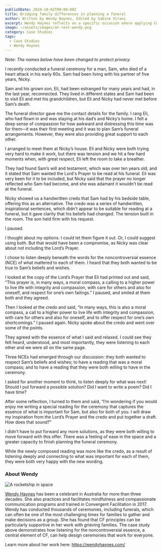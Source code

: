 ```yaml
---
publishDate: 2024-10-02T00:00:00Z
title: Bridging family differences in planning a funeral
author: Written by Wendy Haynes, Edited by Sabine Virani
excerpt: Wendy Haynes reflects on a specific occasion where applying Convergent Faciltation principles has supported her work with grieving families. 
image: ~/assets/images/at-rest-wendy.png
category: Case Studies
tags:
  - Case Studies
  - Wendy Haynes
---
```



*Note: The names below have been changed to protect privacy.*

I recently conducted a funeral ceremony for a man, Sam, who died of a heart attack in his early 60s. Sam had been living with his partner of five years, Nicky. 

Sam and his grown son, Eli, had been estranged for many years and had, in the last year, reconnected. They lived in different states and Sam had been to visit Eli and met his grandchildren, but Eli and Nicky had never met before Sam’s death.

The funeral director gave me the contact details for the family. I rang Eli, who had flown in and was staying at his dad’s and Nicky’s home. I felt a deep sense of compassion for how awkward and distressing this time was for them—it was their first meeting and it was to plan Sam’s funeral arrangements. However, they were also providing great support to each other.

I arranged to meet them at Nicky’s house. Eli and Nicky were both trying very hard to make it work, but there was tension and we hit a few hard moments when, with great respect, Eli left the room to take a breather. 

They had found Sam’s will and testament, which was over ten years old, and it stated that Sam wanted the Lord's Prayer to be read at his funeral. Eli was very keen for it to be included, but Nicky said that the prayer no longer reflected who Sam had become, and she was adamant it wouldn’t be read at the funeral.

Nicky showed us a handwritten credo that Sam had by his bedside table, offering this as an alternative. The credo was a series of handwritten, inspirational sentences, which didn’t appear to be suitable for reading at a funeral, but it gave clarity that his beliefs had changed. The tension built in the room. The son held firm with his request. 

I paused.

I thought about my options. I could let them figure it out. Or, I could suggest using both. But that would have been a compromise, as Nicky was clear about not including the Lord’s Prayer. 

I chose to listen deeply beneath the words for the noncontroversial essence (NCE) of what mattered to each of them. I heard that they both wanted to be true to Sam’s beliefs and wishes. 

I looked at the copy of the Lord’s Prayer that Eli had printed out and said, “This prayer is, in many ways, a moral compass, a calling to a higher power to live life with integrity and compassion, with care for others and also for oneself, and respect for one’s own failings.” I paused, and smiled at them both and they agreed.

Then I looked at the credo and said, “In many ways, this is also a moral compass, a call to a higher power to live life with integrity and compassion, with care for others and also for oneself, and to offer respect for one’s own shortcomings.” I paused again. Nicky spoke about the credo and went over some of the points. 

They agreed with the essence of what I said and relaxed. I could see they felt heard, understood, and most importantly, they were listening to each other and we were all on the same page.

Three NCEs had emerged through our discussion: they both wanted to respect Sam’s beliefs and wishes; to have a reading that was a moral compass; and to have a reading that they were both willing to have in the ceremony.

I asked for another moment to think, to listen deeply for what was next\! Should I put forward a possible solution? Did I want to write a poem? Did I have time? 

After some reflection, I turned to them and said, “I’m wondering if you would enjoy me writing a special reading for the ceremony that captures the essence of what is important for Sam, but also for both of you. I will draw my inspiration from the Lord’s Prayer and the credo and put together a draft. How does that sound?”

I didn’t have to put forward any more solutions, as they were both willing to move forward with this offer. There was a feeling of ease in the space and a greater capacity to finish planning the funeral ceremony.

While the newly composed reading was more like the credo, as a result of listening deeply and connecting to what was important for each of them, they were both very happy with the new wording.




### About Wendy

![A rocketship in space](~/assets/images/wendy-haynes.jpg)

[Wendy Haynes](#about-wendy) has been a celebrant in Australia for more than three decades. She also practices and facilitates mindfulness and compassionate communication programs and trained in Convergent Facilitation in 2017. Wendy has conducted thousands of ceremonies, including funerals, which can often be one of the most challenging times for families to gather and make decisions as a group. She has found that CF principles can be particularly supportive in her work with grieving families. The case study above demonstrates how listening for the noncontroversial essence, a central element of CF, can help design ceremonies that work for everyone.

Learn more about her work here: https://wendyhaynes.com/
